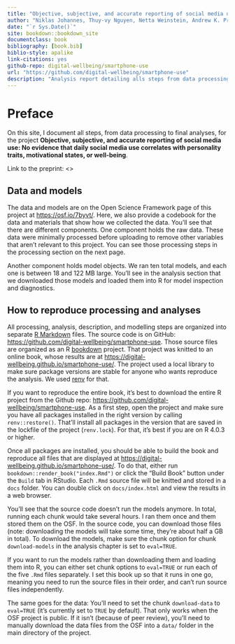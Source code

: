```yaml
--- 
title: "Objective, subjective, and accurate reporting of social media use: No evidence that daily social media use correlates with personality traits, motivational states, or well-being"
author: "Niklas Johannes, Thuy-vy Nguyen, Netta Weinstein, Andrew K. Przybylski"
date: "`r Sys.Date()`"
site: bookdown::bookdown_site
documentclass: book
bibliography: [book.bib]
biblio-style: apalike
link-citations: yes
github-repo: digital-wellbeing/smartphone-use
url: "https://github.com/digital-wellbeing/smartphone-use"
description: "Analysis report detailing alls steps from data processing to final analyses."
---
```


# Preface {-}

On this site, I document all steps, from data processing to final analyses, for the project **Objective, subjective, and accurate reporting of social media use: No evidence that daily social media use correlates with personality traits, motivational states, or well-being**.

Link to the preprint: <>

## Data and models
The data and models are on the Open Science Framework page of this project at <https://osf.io/7byvt/>.
Here, we also provide a codebook for the data and materials that show how we collected the data.
You'll see that there are different components.
One component holds the raw data.
These data were minimally processed before uploading to remove other variables that aren't relevant to this project.
You can see those processing steps in the processing section on the next page.

Another component holds model objects.
We ran ten total models, and each one is between 18 and 122 MB large.
You'll see in the analysis section that we downloaded those models and loaded them into R for model inspection and diagnostics.

## How to reproduce processing and analyses
All processing, analysis, description, and modelling steps are organized into separate [R Markdown](https://rmarkdown.rstudio.com/) files.
The source code is on GitHub: <https://github.com/digital-wellbeing/smartphone-use>.
Those source files are organized as an R [bookdown](https://bookdown.org/yihui/bookdown/) project.
That project was knitted to an online book, whose results are at <https://digital-wellbeing.github.io/smartphone-use/>.
The project used a local library to make sure package versions are stable for anyone who wants reproduce the analysis.
We used [renv](https://rstudio.github.io/renv/articles/renv.html) for that.

If you want to reproduce the entire book, it's best to download the entire R project from the Github repo: <https://github.com/digital-wellbeing/smartphone-use>.
As a first step, open the project and make sure you have all packages installed in the right version by calling `renv::restore()`.
That'll install all packages in the version that are saved in the lockfile of the project (`renv.lock`).
For that, it's best if you are on R 4.0.3 or higher.

Once all packages are installed, you should be able to build the book and reproduce all files that are displayed at <https://digital-wellbeing.github.io/smartphone-use/>.
To do that, either run `bookdown::render_book("index.Rmd")` or click the "Build Book" button under the `Build` tab in RStudio.
Each `.Rmd` source file will be knitted and stored in a `docs` folder.
You can double click on `docs/index.html` and view the results in a web browser.

You'll see that the source code doesn't run the models anymore.
In total, running each chunk would take several hours.
I ran them once and them stored them on the OSF.
In the source code, you can download those files (note: downloading the models will take some time, they're about half a GB in total).
To download the models, make sure the chunk option for chunk `download-models` in the analysis chapter is set to `eval=TRUE`.

If you want to run the models rather than downloading them and loading them into R, you can either set chunk options to `eval=TRUE` or run each of the five `.Rmd` files separately.
I set this book up so that it runs in one go, meaning you need to run the source files in their order, and can't run source files independently.

The same goes for the data: You'll need to set the chunk `download-data` to `eval=TRUE` (it's currently set to `TRUE` by default).
That only works when the OSF project is public.
If it isn't (because of peer review), you'll need to manually download the data files from the OSF into a `data/` folder in the main directory of the project.
